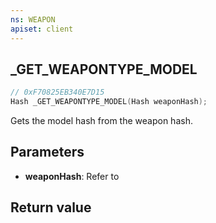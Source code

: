 ```yaml
---
ns: WEAPON
apiset: client
---
```

## _GET_WEAPONTYPE_MODEL

```c
// 0xF70825EB340E7D15
Hash _GET_WEAPONTYPE_MODEL(Hash weaponHash);
```

Gets the model hash from the weapon hash.

## Parameters
* **weaponHash**: Refer to <EmbeddedEnum type="eWeaponHash" />

## Return value
